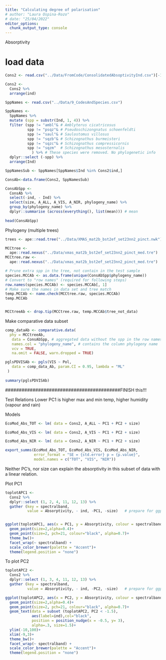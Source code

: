 ```yaml
---
title: "Calculating degree of polarisation"
# author: "Laura Ospina-Rozo"
# date: "25/04/2022"
editor_options: 
  chunk_output_type: console
---
```


Absorptivity

# load data

```r
Cons2 <- read.csv("../Data/FromCode/ConsolidatedAbsoptivityInd.csv")[-1]

Cons2 <- 
  Cons2 %>% 
  arrange(ind)

```

```r
SppNames <- read.csv("../Data/9_CodesAndSpecies.csv")

SppNames <-
  SppNames %>% 
  mutate (spp = substr(Ind, 1, 4)) %>% 
  filter (spp != "ambl"& # Amblyterus cicatricosus
          spp != "psqz"& # Pseudoschizongnatus schoenfeldti
          spp != "saul"& # Saulostomus villosus
          spp != "sqzb"& # Schizognathus burmeisteri
          spp != "sqzc"& # Schizognathus compressicornis
          spp != "sqzm"  # Schizognathus mesosternalis
            ) %>% # These species were removed. No phylogenetic info
  dplyr::select (-spp) %>% 
  arrange(Ind)

SppNamesSub <- SppNames[SppNames$Ind %in% Cons2$ind,]

ConsAb<-data.frame(Cons2, SppNamesSub)

ConsAbSpp <-
  ConsAb %>% 
  select(-ind, - Ind) %>% 
  select(size, A_ALL, A_VIS, A_NIR, phylogeny_name) %>% 
  group_by(phylogeny_name) %>% 
  dplyr::summarise (across(everything(), list(mean))) # mean
  
head(ConsAbSpp)

```


Phylogeny (multiple trees)

```r
trees <- ape::read.tree("../Data/XMAS_mat2b_bst2ef_set23nn2_pinct.nwk")

MCCtree <- 
  ape::read.nexus("../Data/xmas_mat2b_bst2ef_set23nn2_pinct_med.tre")
MCCtree.raw <- 
  ape::read.nexus("../Data/xmas_mat2b_bst2ef_set23nn2_pinct_med.tre")
```

```r
# Prune extra spp in the tree, not contain in the test sample
species.MCCAb <- as.data.frame(unique(ConsAbSpp$phylogeny_name))
# Convert to "row names" (required for following steps)
row.names(species.MCCAb) <- species.MCCAb[, 1]
# Make sure the names in data set and tree match
temp.MCCAb <- name.check(MCCtree.raw, species.MCCAb)
temp.MCCAb 


MCCtreeAb <- drop.tip(MCCtree.raw, temp.MCCAb$tree_not_data)

```


Make comparative data subset

```r
comp_dataAb <- comparative.data(
  phy = MCCtreeAb,
   data = ConsAbSpp, # aggregated data without the spp in the row names
   names.col = "phylogeny_name", # contains the column phylogeny name
   vcv = TRUE,
   na.omit = FALSE, warn.dropped = TRUE)
```


```r
pglsPDVISAb <- pgls(VIS ~ Pol,
   data = comp_data_Ab, param.CI = 0.95, lambda = "ML"
 )
 
summary(pglsPDVISAb)
```

##########################################FINISH this!!!

Test Relations
Lower PC1 is higher max and min temp, higher humidity (vapour and rain)

Models

```r
EcoMod_Abs_TOT <- lm( data = Cons2, A_ALL ~ PC1 + PC2 + size)

EcoMod_Abs_VIS <- lm( data = Cons2, A_VIS ~ PC1 + PC2 + size)

EcoMod_Abs_NIR <- lm( data = Cons2, A_NIR ~ PC1 + PC2 + size)

export_summs(EcoMod_Abs_TOT, EcoMod_Abs_VIS, EcoMod_Abs_NIR, 
             error_format = "SE = {std.error} p = {p.value}",
             model.names = c("TOT", "VIS", "NIR")) 
```

Neither PC’s, nor size can explain the absorptivity in this subset of data with a linear relation.

Plot PC1

```r
toplotAPC1 <- 
  Cons2 %>% 
  dplyr::select (1, 2, 4, 11, 12, 13) %>% 
  gather (key = spectralband, 
          value = Absorptivity, - ind, -PC1, -size)   # prepare for ggplot


ggplot(toplotAPC1, aes(x = PC1, y = Absorptivity, colour = spectralband))+
  geom_point(size=2,alpha=0.4)+
  geom_point(size=2, pch=21, colour="black", alpha=0.7)+
  theme_bw()+
  facet_wrap(~ spectralband) +
  scale_color_brewer(palette = "Accent")+
  theme(legend.position = "none")

```

To plot PC2

```r
toplotAPC2 <- 
  Cons2 %>% 
  dplyr::select (1, 3, 4, 11, 12, 13) %>% 
  gather (key = spectralband, 
          value = Absorptivity, - ind, -PC2, -size)   # prepare for ggplot

ggplot(toplotAPC2, aes(x = PC2, y = Absorptivity, colour = spectralband))+
  geom_point(size=2,alpha=0.4)+
  geom_point(size=2, pch=21, colour="black", alpha=0.7)+
  geom_text(data = subset (toplotAPC2, PC2 < -1.5), 
            aes(label=ind),col="black",
            position = position_nudge(x = -0.5, y= 3),
            alpha=.3, size=1.5)+
  ylim(-10,100)+
  xlim(-9,3)+
  theme_bw()+
  facet_wrap(~ spectralband) +
  scale_color_brewer(palette = "Accent")+
  theme(legend.position = "none")
```

